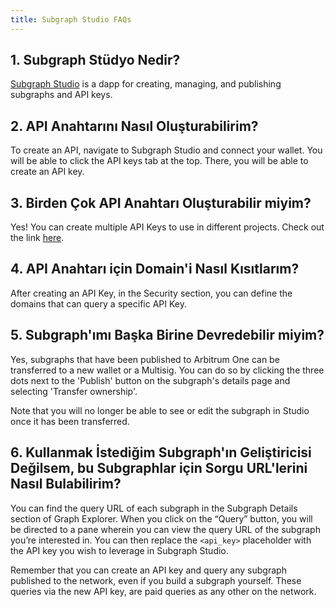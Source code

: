 ```yaml
---
title: Subgraph Studio FAQs
---
```


## 1. Subgraph Stüdyo Nedir?

[Subgraph Studio](https://thegraph.com/studio/) is a dapp for creating, managing, and publishing subgraphs and API keys.

## 2. API Anahtarını Nasıl Oluşturabilirim?

To create an API, navigate to Subgraph Studio and connect your wallet. You will be able to click the API keys tab at the top. There, you will be able to create an API key.

## 3. Birden Çok API Anahtarı Oluşturabilir miyim?

Yes! You can create multiple API Keys to use in different projects. Check out the link [here](https://thegraph.com/studio/apikeys/).

## 4. API Anahtarı için Domain'i Nasıl Kısıtlarım?

After creating an API Key, in the Security section, you can define the domains that can query a specific API Key.

## 5. Subgraph'ımı Başka Birine Devredebilir miyim?

Yes, subgraphs that have been published to Arbitrum One can be transferred to a new wallet or a Multisig. You can do so by clicking the three dots next to the 'Publish' button on the subgraph's details page and selecting 'Transfer ownership'.

Note that you will no longer be able to see or edit the subgraph in Studio once it has been transferred.

## 6. Kullanmak İstediğim Subgraph'ın Geliştiricisi Değilsem, bu Subgraphlar için Sorgu URL'lerini Nasıl Bulabilirim?

You can find the query URL of each subgraph in the Subgraph Details section of Graph Explorer. When you click on the “Query” button, you will be directed to a pane wherein you can view the query URL of the subgraph you’re interested in. You can then replace the `<api_key>` placeholder with the API key you wish to leverage in Subgraph Studio.

Remember that you can create an API key and query any subgraph published to the network, even if you build a subgraph yourself. These queries via the new API key, are paid queries as any other on the network.
